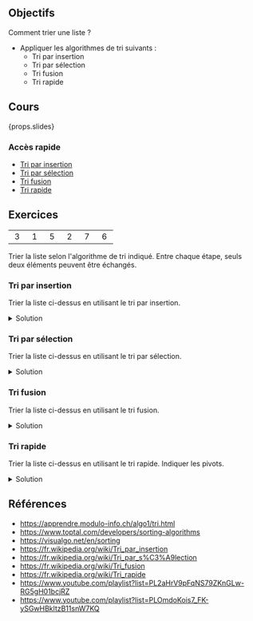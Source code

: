 ## Objectifs

Comment trier une liste ?

- Appliquer les algorithmes de tri suivants :
  - Tri par insertion
  - Tri par sélection
  - Tri fusion
  - Tri rapide

## Cours

{props.slides}

### Accès rapide

- [Tri par insertion](#/2)
- [Tri par sélection](#/17)
- [Tri fusion](#/36)
- [Tri rapide](#/58)

## Exercices

|               |               |               |               |               |               |
| :-----------: | :-----------: | :-----------: | :-----------: | :-----------: | :-----------: |
| &nbsp;3&nbsp; | &nbsp;1&nbsp; | &nbsp;5&nbsp; | &nbsp;2&nbsp; | &nbsp;7&nbsp; | &nbsp;6&nbsp; |

Trier la liste selon l'algorithme de tri indiqué. Entre chaque étape, seuls deux éléments peuvent être échangés.

### Tri par insertion

Trier la liste ci-dessus en utilisant le tri par insertion.

<details>
<summary>Solution</summary>

| &nbsp;3&nbsp; | &nbsp;1&nbsp; | &nbsp;5&nbsp; | &nbsp;2&nbsp; | &nbsp;7&nbsp; | &nbsp;6&nbsp; |
| :-----------: | :-----------: | :-----------: | :-----------: | :-----------: | :-----------: |
|       1       |       3       |       5       |       2       |       7       |       6       |
|       1       |       3       |       2       |       5       |       7       |       6       |
|       1       |       2       |       3       |       5       |       7       |       6       |
|       1       |       2       |       3       |       5       |       6       |       7       |

</details>

### Tri par sélection

Trier la liste ci-dessus en utilisant le tri par sélection.

<details>
<summary>Solution</summary>

| &nbsp;3&nbsp; | &nbsp;1&nbsp; | &nbsp;5&nbsp; | &nbsp;2&nbsp; | &nbsp;7&nbsp; | &nbsp;6&nbsp; |
| :-----------: | :-----------: | :-----------: | :-----------: | :-----------: | :-----------: |
|       1       |       3       |       5       |       2       |       7       |       6       |
|       1       |       2       |       5       |       3       |       7       |       6       |
|       1       |       2       |       3       |       5       |       7       |       6       |
|       1       |       2       |       3       |       5       |       6       |       7       |

</details>

### Tri fusion

Trier la liste ci-dessus en utilisant le tri fusion.

<details>
<summary>Solution</summary>

<table>
  <tbody>
    <tr>
      <td>
        <table>
          <tbody>
            <tr>
              <td>3</td>
            </tr>
          </tbody>
        </table>
      </td>
      <td>
        <table>
          <tbody>
            <tr>
              <td>1</td>
            </tr>
          </tbody>
        </table>
      </td>
      <td>
        <table>
          <tbody>
            <tr>
              <td>5</td>
            </tr>
          </tbody>
        </table>
      </td>
      <td>
        <table>
          <tbody>
            <tr>
              <td>2</td>
            </tr>
          </tbody>
        </table>
      </td>
      <td>
        <table>
          <tbody>
            <tr>
              <td>7</td>
            </tr>
          </tbody>
        </table>
      </td>
      <td>
        <table>
          <tbody>
            <tr>
              <td>6</td>
            </tr>
          </tbody>
        </table>
      </td>
    </tr>
    <tr>
      <td colspan="2">
        <table>
          <tbody>
            <tr>
              <td>1</td>
              <td>3</td>
            </tr>
          </tbody>
        </table>
      </td>
      <td>
        <table>
          <tbody>
            <tr>
              <td>5</td>
            </tr>
          </tbody>
        </table>
      </td>
      <td>
        <table>
          <tbody>
            <tr>
              <td>2</td>
            </tr>
          </tbody>
        </table>
      </td>
      <td>
        <table>
          <tbody>
            <tr>
              <td>7</td>
            </tr>
          </tbody>
        </table>
      </td>
      <td>
        <table>
          <tbody>
            <tr>
              <td>6</td>
            </tr>
          </tbody>
        </table>
      </td>
    </tr>
    <tr>
      <td colspan="3">
        <table>
          <tbody>
            <tr>
              <td>1</td>
              <td>3</td>
              <td>5</td>
            </tr>
          </tbody>
        </table>
      </td>
      <td>
        <table>
          <tbody>
            <tr>
              <td>2</td>
            </tr>
          </tbody>
        </table>
      </td>
      <td>
        <table>
          <tbody>
            <tr>
              <td>7</td>
            </tr>
          </tbody>
        </table>
      </td>
      <td>
        <table>
          <tbody>
            <tr>
              <td>6</td>
            </tr>
          </tbody>
        </table>
      </td>
    </tr>
    <tr>
      <td colspan="3">
        <table>
          <tbody>
            <tr>
              <td>1</td>
              <td>3</td>
              <td>5</td>
            </tr>
          </tbody>
        </table>
      </td>
      <td colspan="2">
        <table>
          <tbody>
            <tr>
              <td>2</td>
              <td>7</td>
            </tr>
          </tbody>
        </table>
      </td>
      <td>
        <table>
          <tbody>
            <tr>
              <td>6</td>
            </tr>
          </tbody>
        </table>
      </td>
    </tr>
    <tr>
      <td colspan="3">
        <table>
          <tbody>
            <tr>
              <td>1</td>
              <td>3</td>
              <td>5</td>
            </tr>
          </tbody>
        </table>
      </td>
      <td colspan="3">
        <table>
          <tbody>
            <tr>
              <td>2</td>
              <td>6</td>
              <td>7</td>
            </tr>
          </tbody>
        </table>
      </td>
    </tr>
    <tr>
      <td colspan="6">
        <table>
          <tbody>
            <tr>
              <td>1</td>
              <td>2</td>
              <td>3</td>
              <td>5</td>
              <td>6</td>
              <td>7</td>
            </tr>
          </tbody>
        </table>
      </td>
    </tr>
  </tbody>
</table>

</details>

### Tri rapide

Trier la liste ci-dessus en utilisant le tri rapide. Indiquer les pivots.

<details>
<summary>Solution</summary>

| &nbsp;3&nbsp; | &nbsp;1&nbsp; | &nbsp;5&nbsp; | &nbsp;2&nbsp; | &nbsp;7&nbsp; | &nbsp;6&nbsp; |
| :-----------: | :-----------: | :-----------: | :-----------: | :-----------: | :-----------: |
|     **3**     |       1       |       2       |       5       |       7       |       6       |
|     **2**     |       1       | <ins>3</ins>  |       5       |       7       |       6       |
| <ins>1</ins>  | <ins>2</ins>  | <ins>3</ins>  |     **5**     |       7       |       6       |
| <ins>1</ins>  | <ins>2</ins>  | <ins>3</ins>  | <ins>5</ins>  |     **7**     |       6       |
| <ins>1</ins>  | <ins>2</ins>  | <ins>3</ins>  | <ins>5</ins>  | <ins>6</ins>  | <ins>7</ins>  |

En gras, les pivots. En souligné, les éléments déjà triés.

</details>

## Références

- https://apprendre.modulo-info.ch/algo1/tri.html
- https://www.toptal.com/developers/sorting-algorithms
- https://visualgo.net/en/sorting
- https://fr.wikipedia.org/wiki/Tri_par_insertion
- https://fr.wikipedia.org/wiki/Tri_par_s%C3%A9lection
- https://fr.wikipedia.org/wiki/Tri_fusion
- https://fr.wikipedia.org/wiki/Tri_rapide
- https://www.youtube.com/playlist?list=PL2aHrV9pFqNS79ZKnGLw-RG5gH01bcjRZ
- https://www.youtube.com/playlist?list=PLOmdoKois7_FK-ySGwHBkltzB11snW7KQ
